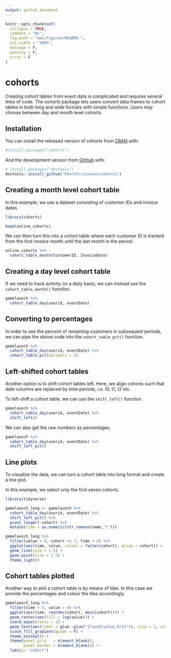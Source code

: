 ```yaml
---
output: github_document
---
```


<!-- README.md is generated from README.Rmd. Please edit that file -->

```r
knitr::opts_chunk$set(
  collapse = TRUE,
  comment = "#>",
  fig.path = "man/figures/README-",
  out.width = "100%",
  message = F,
  warning = F,
  error = F
)
```

# cohorts

<!-- badges: start -->
<!-- badges: end -->

Creating cohort tables from event data is complicated and requires several lines of code.
The cohorts package lets users convert data frames to cohort tables in both long and wide formats with simple functions. Users may choose between day and month level cohorts.

## Installation

You can install the released version of cohorts from [CRAN](https://CRAN.R-project.org) with:

```r
#install.packages("cohorts")
```

And the development version from [GitHub](https://github.com/) with:

```r
# install.packages("devtools")
devtools::install_github("PeerChristensen/cohorts")
```

## Creating a month level cohort table

In this example, we use a dataset consisting of customer IDs and invoice dates.

```r
library(cohorts)

head(online_cohorts)
```

We can then turn this into a cohort table where each customer ID is tracked from the first invoice month until the last month in the period.

```r
online_cohorts %>%
  cohort_table_month(CustomerID, InvoiceDate)
```

## Creating a day level cohort table

If we need to track activity on a daily basis, we can instead use the `cohort_table_month()` function.

```r
gamelaunch %>%
  cohort_table_day(userid, eventDate)
```

## Converting to percentages

In order to see the percent of remaining customers in subsequent periods, we can pipe the above code into the `cohort_table_pct()` function.

```r
gamelaunch %>%
  cohort_table_day(userid, eventDate) %>%
  cohort_table_pct(decimals = 1)
```

## Left-shifted cohort tables

Another option is to shift cohort tables left. Here, we align cohorts such that date columns are replaced by time periods, i.e. t0, t1, t2 etc.

To left-shift a cohort table, we can use the `shift_left()` function.

```r
gamelaunch %>%
  cohort_table_day(userid, eventDate) %>%
  shift_left()
```

We can also get the raw numbers as percentages.

```r
gamelaunch %>%
  cohort_table_day(userid, eventDate) %>%
  shift_left_pct()
```

## Line plots

To visualize the data, we can turn a cohort table into long format and create a line plot.

In this example, we select only the first seven cohorts.

```r
library(tidyverse)

gamelaunch_long <- gamelaunch %>%
  cohort_table_day(userid, eventDate) %>%
  shift_left_pct() %>%
  pivot_longer(-cohort) %>%
  mutate(time = as.numeric(str_remove(name,"t"))) 

gamelaunch_long %>%
  filter(value > 0, cohort <= 7, time > 0) %>%
  ggplot(aes(time, value, colour = factor(cohort), group = cohort)) +
  geom_line(size = 1.5) +
  geom_point(size = 1.5) +
  theme_light()
```
## Cohort tables plotted

Another way to plot a cohort table is by means of tiles. In this case we provide the percentages and colour the tiles accordingly.

```r
gamelaunch_long %>%
  filter(time > 0, value > 0) %>%
  ggplot(aes(time, reorder(cohort, desc(cohort)))) +
  geom_raster(aes(fill = log(value))) +
  coord_equal(ratio = 1) +
  geom_text(aes(label = glue::glue("{round(value,0)}%")), size = 2, color = "snow") +
  scale_fill_gradient(guide = F) +
  theme_minimal() +
  theme(panel.grid   = element_blank(),
        panel.border = element_blank()) +
  labs(y= "cohort")
```



